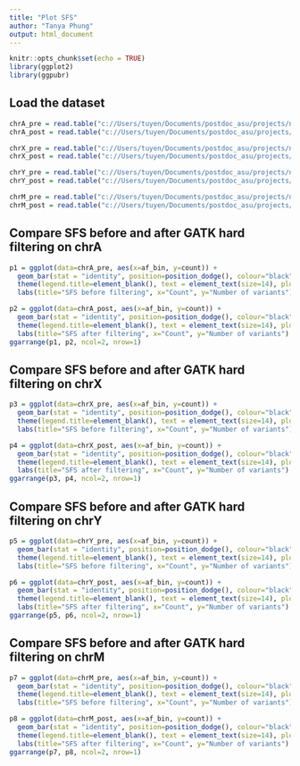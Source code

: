 ---
title: "Plot SFS"
author: "Tanya Phung"
output: html_document
---

```{r setup, include=FALSE}
knitr::opts_chunk$set(echo = TRUE)
library(ggplot2)
library(ggpubr)
```

## Load the dataset

```{r}
chrA_pre = read.table("c://Users/tuyen/Documents/postdoc_asu/projects/ngs_filtering/out/pre_gatk_hard_filter_sfs_chrA.out", header=T)
chrA_post = read.table("c://Users/tuyen/Documents/postdoc_asu/projects/ngs_filtering/out/post_gatk_hard_filter_sfs_chrA.out", heade=T)

chrX_pre = read.table("c://Users/tuyen/Documents/postdoc_asu/projects/ngs_filtering/out/pre_gatk_hard_filter_sfs_chrX.out", header=T)
chrX_post = read.table("c://Users/tuyen/Documents/postdoc_asu/projects/ngs_filtering/out/post_gatk_hard_filter_sfs_chrX.out", heade=T)

chrY_pre = read.table("c://Users/tuyen/Documents/postdoc_asu/projects/ngs_filtering/out/pre_gatk_hard_filter_sfs_chrY.out", header=T)
chrY_post = read.table("c://Users/tuyen/Documents/postdoc_asu/projects/ngs_filtering/out/post_gatk_hard_filter_sfs_chrY.out", heade=T)

chrM_pre = read.table("c://Users/tuyen/Documents/postdoc_asu/projects/ngs_filtering/out/pre_gatk_hard_filter_sfs_chrM.out", header=T)
chrM_post = read.table("c://Users/tuyen/Documents/postdoc_asu/projects/ngs_filtering/out/post_gatk_hard_filter_sfs_chrM.out", heade=T)
```

## Compare SFS before and after GATK hard filtering on chrA

```{r}
p1 = ggplot(data=chrA_pre, aes(x=af_bin, y=count)) + 
  geom_bar(stat = "identity", position=position_dodge(), colour="black", fill=alpha("grey60", 0.7)) +
  theme(legend.title=element_blank(), text = element_text(size=14), plot.title = element_text(hjust = 0.5, face="bold")) + 
  labs(title="SFS before filtering", x="Count", y="Number of variants")

p2 = ggplot(data=chrA_post, aes(x=af_bin, y=count)) + 
  geom_bar(stat = "identity", position=position_dodge(), colour="black", fill=alpha("grey60", 0.7)) +
  theme(legend.title=element_blank(), text = element_text(size=14), plot.title = element_text(hjust = 0.5, face="bold")) + 
  labs(title="SFS after filtering", x="Count", y="Number of variants")
ggarrange(p1, p2, ncol=2, nrow=1)
```

## Compare SFS before and after GATK hard filtering on chrX

```{r}
p3 = ggplot(data=chrX_pre, aes(x=af_bin, y=count)) + 
  geom_bar(stat = "identity", position=position_dodge(), colour="black", fill=alpha("grey60", 0.7)) +
  theme(legend.title=element_blank(), text = element_text(size=14), plot.title = element_text(hjust = 0.5, face="bold")) + 
  labs(title="SFS before filtering", x="Count", y="Number of variants")

p4 = ggplot(data=chrX_post, aes(x=af_bin, y=count)) + 
  geom_bar(stat = "identity", position=position_dodge(), colour="black", fill=alpha("grey60", 0.7)) +
  theme(legend.title=element_blank(), text = element_text(size=14), plot.title = element_text(hjust = 0.5, face="bold")) + 
  labs(title="SFS after filtering", x="Count", y="Number of variants")
ggarrange(p3, p4, ncol=2, nrow=1)
```

## Compare SFS before and after GATK hard filtering on chrY

```{r}
p5 = ggplot(data=chrY_pre, aes(x=af_bin, y=count)) + 
  geom_bar(stat = "identity", position=position_dodge(), colour="black", fill=alpha("grey60", 0.7)) +
  theme(legend.title=element_blank(), text = element_text(size=14), plot.title = element_text(hjust = 0.5, face="bold")) + 
  labs(title="SFS before filtering", x="Count", y="Number of variants")

p6 = ggplot(data=chrY_post, aes(x=af_bin, y=count)) + 
  geom_bar(stat = "identity", position=position_dodge(), colour="black", fill=alpha("grey60", 0.7)) +
  theme(legend.title=element_blank(), text = element_text(size=14), plot.title = element_text(hjust = 0.5, face="bold")) + 
  labs(title="SFS after filtering", x="Count", y="Number of variants")
ggarrange(p5, p6, ncol=2, nrow=1)
```

## Compare SFS before and after GATK hard filtering on chrM

```{r}
p7 = ggplot(data=chrM_pre, aes(x=af_bin, y=count)) + 
  geom_bar(stat = "identity", position=position_dodge(), colour="black", fill=alpha("grey60", 0.7)) +
  theme(legend.title=element_blank(), text = element_text(size=14), plot.title = element_text(hjust = 0.5, face="bold")) + 
  labs(title="SFS before filtering", x="Count", y="Number of variants")

p8 = ggplot(data=chrM_post, aes(x=af_bin, y=count)) + 
  geom_bar(stat = "identity", position=position_dodge(), colour="black", fill=alpha("grey60", 0.7)) +
  theme(legend.title=element_blank(), text = element_text(size=14), plot.title = element_text(hjust = 0.5, face="bold")) + 
  labs(title="SFS after filtering", x="Count", y="Number of variants")
ggarrange(p7, p8, ncol=2, nrow=1)
```